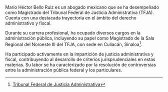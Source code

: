 Mario Héctor Bello Ruiz es un abogado mexicano que se ha desempeñado como Magistrado del Tribunal Federal de Justicia Administrativa (TFJA). Cuenta con una destacada trayectoria en el ámbito del derecho administrativo y fiscal.

Durante su carrera profesional, ha ocupado diversos cargos en la administración pública, incluyendo su papel como Magistrado de la Sala Regional del Noroeste III del TFJA, con sede en Culiacán, Sinaloa[^tfja].

Ha participado activamente en la impartición de justicia administrativa y fiscal, contribuyendo al desarrollo de criterios jurisprudenciales en estas materias. Su labor se ha caracterizado por la resolución de controversias entre la administración pública federal y los particulares.

[^tfja]: [Tribunal Federal de Justicia Administrativa](https://www.tfja.gob.mx)
